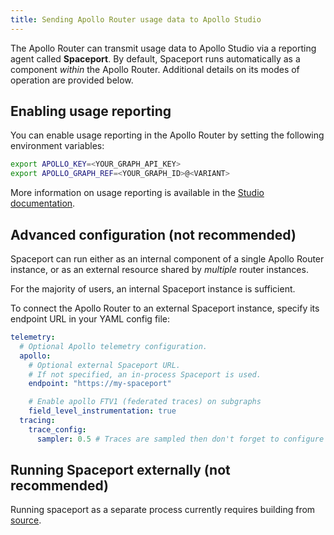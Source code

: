 ```yaml
---
title: Sending Apollo Router usage data to Apollo Studio
---
```


The Apollo Router can transmit usage data to Apollo Studio via a reporting agent called **Spaceport**. By default, Spaceport runs automatically as a component _within_ the Apollo Router. Additional details on its modes of operation are provided below.

## Enabling usage reporting

You can enable usage reporting in the Apollo Router by setting the following environment variables:

```bash
export APOLLO_KEY=<YOUR_GRAPH_API_KEY>
export APOLLO_GRAPH_REF=<YOUR_GRAPH_ID>@<VARIANT>
```

More information on usage reporting is available in the [Studio documentation](/studio/metrics/usage-reporting/).

## Advanced configuration (not recommended)

Spaceport can run either as an internal component of a single Apollo Router instance, or as an external resource shared by _multiple_ router instances.

For the majority of users, an internal Spaceport instance is sufficient.

To connect the Apollo Router to an external Spaceport instance, specify its endpoint URL in your YAML config file:

```yaml title="router.yaml"
telemetry:
  # Optional Apollo telemetry configuration.
  apollo:
    # Optional external Spaceport URL.
    # If not specified, an in-process Spaceport is used.
    endpoint: "https://my-spaceport"

    # Enable apollo FTV1 (federated traces) on subgraphs
    field_level_instrumentation: true
  tracing:
    trace_config:
      sampler: 0.5 # Traces are sampled then don't forget to configure a sampler for traces (could be a rate or `always_on` or `always_off`)
```

## Running Spaceport externally (not recommended)

Running spaceport as a separate process currently requires building from [source](https://github.com/apollographql/router/tree/main/apollo-spaceport).
